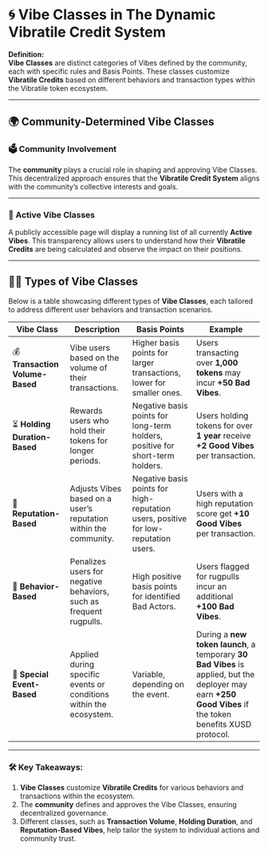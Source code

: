 # 🌀 Vibe Classes in The Dynamic Vibratile Credit System

**Definition:**  
**Vibe Classes** are distinct categories of Vibes defined by the community, each with specific rules and Basis Points. These classes customize **Vibratile Credits** based on different behaviors and transaction types within the Vibratile token ecosystem.

---

## 🌍 Community-Determined Vibe Classes

### 🗳️ Community Involvement

The **community** plays a crucial role in shaping and approving Vibe Classes. This decentralized approach ensures that the **Vibratile Credit System** aligns with the community’s collective interests and goals.

---

### 📜 Active Vibe Classes

A publicly accessible page will display a running list of all currently **Active Vibes**. This transparency allows users to understand how their **Vibratile Credits** are being calculated and observe the impact on their positions.

---

## 🧑‍💻 Types of Vibe Classes

Below is a table showcasing different types of **Vibe Classes**, each tailored to address different user behaviors and transaction scenarios.

| **Vibe Class**                 | **Description**                                                                 | **Basis Points**                                                                                       | **Example**                                                                                         |
|---------------------------------|---------------------------------------------------------------------------------|---------------------------------------------------------------------------------------------------------|-----------------------------------------------------------------------------------------------------|
| 💰 **Transaction Volume-Based** | Vibe users based on the volume of their transactions.                           | Higher basis points for larger transactions, lower for smaller ones.                                     | Users transacting over **1,000 tokens** may incur **+50 Bad Vibes**.                                 |
| ⏳ **Holding Duration-Based**    | Rewards users who hold their tokens for longer periods.                         | Negative basis points for long-term holders, positive for short-term holders.                            | Users holding tokens for over **1 year** receive **+2 Good Vibes** per transaction.                  |
| 🌟 **Reputation-Based**         | Adjusts Vibes based on a user’s reputation within the community.                | Negative basis points for high-reputation users, positive for low-reputation users.                      | Users with a high reputation score get **+10 Good Vibes** per transaction.                           |
| 🚩 **Behavior-Based**           | Penalizes users for negative behaviors, such as frequent rugpulls.              | High positive basis points for identified Bad Actors.                                                    | Users flagged for rugpulls incur an additional **+100 Bad Vibes**.                                   |
| 🎉 **Special Event-Based**      | Applied during specific events or conditions within the ecosystem.              | Variable, depending on the event.                                                                        | During a **new token launch**, a temporary **30 Bad Vibes** is applied, but the deployer may earn **+250 Good Vibes** if the token benefits XUSD protocol. |

---

### 🛠️ Key Takeaways:
1. **Vibe Classes** customize **Vibratile Credits** for various behaviors and transactions within the ecosystem.
2. The **community** defines and approves the Vibe Classes, ensuring decentralized governance.
3. Different classes, such as **Transaction Volume**, **Holding Duration**, and **Reputation-Based Vibes**, help tailor the system to individual actions and community trust.
